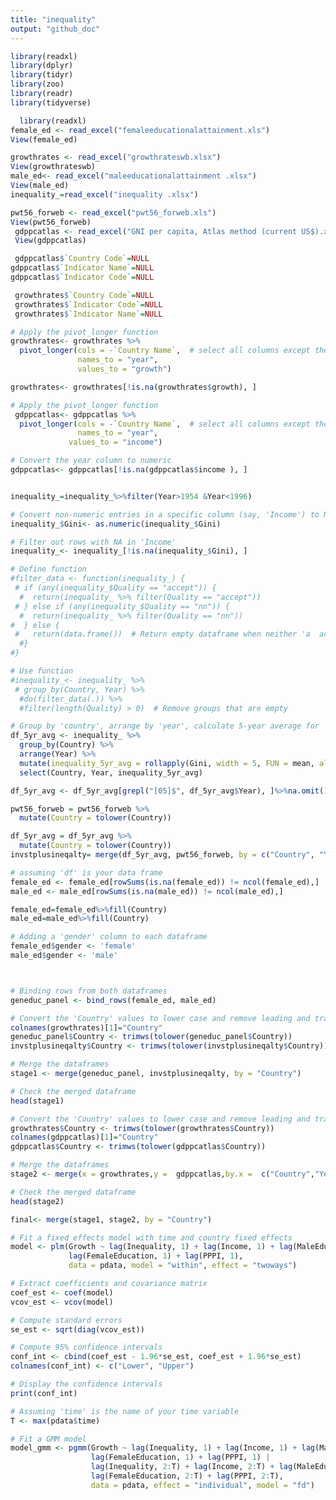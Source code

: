 ```yaml
---
title: "inequality"
output: "github_doc"
---
```

```r
library(readxl)
library(dplyr)
library(tidyr)
library(zoo)
library(readr)
library(tidyverse)
```

```r
  library(readxl)
female_ed <- read_excel("femaleeducationalattainment.xls")
View(female_ed)

growthrates <- read_excel("growthrateswb.xlsx")
View(growthrateswb)
male_ed<- read_excel("maleeducationalattainment .xlsx")
View(male_ed)
inequality_=read_excel("inequality .xlsx")

pwt56_forweb <- read_excel("pwt56_forweb.xls")
View(pwt56_forweb)
 gdppcatlas <- read_excel("GNI per capita, Atlas method (current US$).xlsx")
 View(gdppcatlas)


```
```r
 gdppcatlas$`Country Code`=NULL
gdppcatlas$`Indicator Name`=NULL
gdppcatlas$`Indicator Code`=NULL
```

```r
 growthrates$`Country Code`=NULL
 growthrates$`Indicator Code`=NULL
 growthrates$`Indicator Name`=NULL
```

```r
# Apply the pivot_longer function
growthrates<- growthrates %>%
  pivot_longer(cols = -`Country Name`,  # select all columns except the 'country' column
               names_to = "year",
               values_to = "growth")

growthrates<- growthrates[!is.na(growthrates$growth), ]
```
```r


# Apply the pivot_longer function
 gdppcatlas<- gdppcatlas %>%
  pivot_longer(cols = -`Country Name`,  # select all columns except the 'country' column
               names_to = "year",
             values_to = "income")

# Convert the year column to numeric
gdppcatlas<- gdppcatlas[!is.na(gdppcatlas$income ), ]



```

```r
inequality_=inequality_%>%filter(Year>1954 &Year<1996)
```
```r
# Convert non-numeric entries in a specific column (say, 'Income') to NA
inequality_$Gini<- as.numeric(inequality_$Gini)

# Filter out rows with NA in 'Income'
inequality_<- inequality_[!is.na(inequality_$Gini), ]

```
```r

# Define function
#filter_data <- function(inequality_) {
 # if (any(inequality_$Quality == "accept")) {
  #  return(inequality_ %>% filter(Quality == "accept"))
 # } else if (any(inequality_$Quality == "nn")) {
  #  return(inequality_ %>% filter(Quality == "nn"))
#  } else {
 #   return(data.frame())  # Return empty dataframe when neither 'a  accept' nor 'nn' are found
  #}
#}

# Use function
#inequality_<- inequality_ %>% 
 # group_by(Country, Year) %>%
  #do(filter_data(.)) %>%
  #filter(length(Quality) > 0)  # Remove groups that are empty

```

```r
# Group by 'country', arrange by 'year', calculate 5-year average for 'Income', and select the necessary columns
df_5yr_avg <- inequality_ %>%
  group_by(Country) %>%
  arrange(Year) %>%
  mutate(inequality_5yr_avg = rollapply(Gini, width = 5, FUN = mean, align = "right", fill = NA)) %>%
  select(Country, Year, inequality_5yr_avg)
```
```r
df_5yr_avg <- df_5yr_avg[grepl("[05]$", df_5yr_avg$Year), ]%>%na.omit()
```
```r
pwt56_forweb = pwt56_forweb %>%
  mutate(Country = tolower(Country))

```

```r
df_5yr_avg = df_5yr_avg %>%
  mutate(Country = tolower(Country))
invstplusineqalty= merge(df_5yr_avg, pwt56_forweb, by = c("Country", "Year"))%>%na.omit()

```

```r
# assuming 'df' is your data frame
female_ed <- female_ed[rowSums(is.na(female_ed)) != ncol(female_ed),]
male_ed <- male_ed[rowSums(is.na(male_ed)) != ncol(male_ed),]

```
```r
female_ed=female_ed%>%fill(Country)
male_ed=male_ed%>%fill(Country)
```
```r

# Adding a 'gender' column to each dataframe
female_ed$gender <- 'female'
male_ed$gender <- 'male'



# Binding rows from both dataframes
geneduc_panel <- bind_rows(female_ed, male_ed)


```
```r


# Convert the 'Country' values to lower case and remove leading and trailing white spaces in both dataframes'
colnames(growthrates)[1]="Country"
geneduc_panel$Country <- trimws(tolower(geneduc_panel$Country))
invstplusineqalty$Country <- trimws(tolower(invstplusineqalty$Country))

# Merge the dataframes
stage1 <- merge(geneduc_panel, invstplusineqalty, by = "Country")

# Check the merged dataframe
head(stage1)

```
```r
# Convert the 'Country' values to lower case and remove leading and trailing white spaces in both dataframes
growthrates$Country <- trimws(tolower(growthrates$Country))
colnames(gdppcatlas)[1]="Country"
gdppcatlas$Country <- trimws(tolower(gdppcatlas$Country))

# Merge the dataframes
stage2 <- merge(x = growthrates,y =  gdppcatlas,by.x =  c("Country","Year"), by.y = c("Country","Year"))

# Check the merged dataframe
head(stage2)
```

```r
final<- merge(stage1, stage2, by = "Country")
```

```r
# Fit a fixed effects model with time and country fixed effects
model <- plm(Growth ~ lag(Inequality, 1) + lag(Income, 1) + lag(MaleEducation, 1) + 
             lag(FemaleEducation, 1) + lag(PPPI, 1), 
             data = pdata, model = "within", effect = "twoways")

# Extract coefficients and covariance matrix
coef_est <- coef(model)
vcov_est <- vcov(model)

# Compute standard errors
se_est <- sqrt(diag(vcov_est))

# Compute 95% confidence intervals
conf_int <- cbind(coef_est - 1.96*se_est, coef_est + 1.96*se_est)
colnames(conf_int) <- c("Lower", "Upper")

# Display the confidence intervals
print(conf_int)
```

```r
# Assuming 'time' is the name of your time variable
T <- max(pdata$time)

# Fit a GMM model
model_gmm <- pgmm(Growth ~ lag(Inequality, 1) + lag(Income, 1) + lag(MaleEducation, 1) + 
                  lag(FemaleEducation, 1) + lag(PPPI, 1) | 
                  lag(Inequality, 2:T) + lag(Income, 2:T) + lag(MaleEducation, 2:T) +
                  lag(FemaleEducation, 2:T) + lag(PPPI, 2:T),
                  data = pdata, effect = "individual", model = "fd")

```




